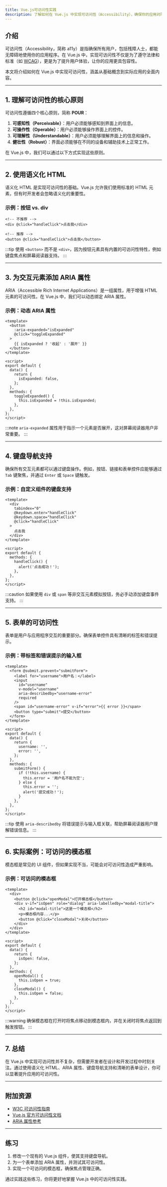 ```yaml
---
title: Vue.js可访问性实践
description: 了解如何在 Vue.js 中实现可访问性（Accessibility），确保你的应用对所有用户友好，包括残障人士。本文将从基础概念到实际案例，逐步讲解 Vue.js 中的可访问性最佳实践。
---
```


## 介绍

可访问性（Accessibility，简称 a11y）是指确保所有用户，包括残障人士，都能无障碍地使用你的应用程序。在 Vue.js 中，实现可访问性不仅是为了遵守法律和标准（如 [WCAG](https://www.w3.org/WAI/standards-guidelines/wcag/)），更是为了提升用户体验，让你的应用更具包容性。

本文将介绍如何在 Vue.js 中实现可访问性，涵盖从基础概念到实际应用的全面内容。

---

## 1. 理解可访问性的核心原则

可访问性遵循四个核心原则，简称 **POUR**：

1. **可感知性（Perceivable）**：用户必须能够感知到界面上的信息。
2. **可操作性（Operable）**：用户必须能够操作界面上的控件。
3. **可理解性（Understandable）**：用户必须能够理解界面上的信息和操作。
4. **健壮性（Robust）**：界面必须能够在不同的设备和辅助技术上正常工作。

在 Vue.js 中，我们可以通过以下方式实现这些原则。

---

## 2. 使用语义化 HTML

语义化 HTML 是实现可访问性的基础。Vue.js 允许我们使用标准的 HTML 元素，但有时开发者会忽略语义化的重要性。

### 示例：按钮 vs. div

```vue
<!-- 不推荐 -->
<div @click="handleClick">点击我</div>

<!-- 推荐 -->
<button @click="handleClick">点击我</button>
```

:::tip
使用 `<button>` 而不是 `<div>`，因为按钮元素具有内置的可访问性特性，例如键盘焦点和屏幕阅读器支持。
:::

---

## 3. 为交互元素添加 ARIA 属性

ARIA（Accessible Rich Internet Applications）是一组属性，用于增强 HTML 元素的可访问性。在 Vue.js 中，我们可以动态绑定 ARIA 属性。

### 示例：动态 ARIA 属性

```vue
<template>
  <button
    :aria-expanded="isExpanded"
    @click="toggleExpanded"
  >
    {{ isExpanded ? '收起' : '展开' }}
  </button>
</template>

<script>
export default {
  data() {
    return {
      isExpanded: false,
    };
  },
  methods: {
    toggleExpanded() {
      this.isExpanded = !this.isExpanded;
    },
  },
};
</script>
```

:::note
`aria-expanded` 属性用于指示一个元素是否展开，这对屏幕阅读器用户非常重要。
:::

---

## 4. 键盘导航支持

确保所有交互元素都可以通过键盘操作。例如，按钮、链接和表单控件应能够通过 `Tab` 键聚焦，并通过 `Enter` 或 `Space` 键触发。

### 示例：自定义组件的键盘支持

```vue
<template>
  <div
    tabindex="0"
    @keydown.enter="handleClick"
    @keydown.space="handleClick"
    @click="handleClick"
  >
    点击我
  </div>
</template>

<script>
export default {
  methods: {
    handleClick() {
      alert('点击成功！');
    },
  },
};
</script>
```

:::caution
如果使用 `div` 或 `span` 等非交互元素模拟按钮，务必手动添加键盘事件支持。
:::

---

## 5. 表单的可访问性

表单是用户与应用程序交互的重要部分。确保表单控件具有清晰的标签和错误提示。

### 示例：带标签和错误提示的输入框

```vue
<template>
  <form @submit.prevent="submitForm">
    <label for="username">用户名：</label>
    <input
      id="username"
      v-model="username"
      aria-describedby="username-error"
      required
    />
    <span id="username-error" v-if="error">{{ error }}</span>
    <button type="submit">提交</button>
  </form>
</template>

<script>
export default {
  data() {
    return {
      username: '',
      error: '',
    };
  },
  methods: {
    submitForm() {
      if (!this.username) {
        this.error = '用户名不能为空';
      } else {
        this.error = '';
        alert('提交成功！');
      }
    },
  },
};
</script>
```

:::tip
使用 `aria-describedby` 将错误提示与输入框关联，帮助屏幕阅读器用户理解错误信息。
:::

---

## 6. 实际案例：可访问的模态框

模态框是常见的 UI 组件，但如果实现不当，可能会对可访问性造成严重影响。

### 示例：可访问的模态框

```vue
<template>
  <div>
    <button @click="openModal">打开模态框</button>
    <div v-if="isOpen" role="dialog" aria-labelledby="modal-title">
      <h2 id="modal-title">这是一个模态框</h2>
      <p>模态框内容...</p>
      <button @click="closeModal">关闭</button>
    </div>
  </div>
</template>

<script>
export default {
  data() {
    return {
      isOpen: false,
    };
  },
  methods: {
    openModal() {
      this.isOpen = true;
    },
    closeModal() {
      this.isOpen = false;
    },
  },
};
</script>
```

:::warning
确保模态框在打开时将焦点移动到模态框内，并在关闭时将焦点返回到触发按钮。
:::

---

## 7. 总结

在 Vue.js 中实现可访问性并不复杂，但需要开发者在设计和开发过程中时刻关注。通过使用语义化 HTML、ARIA 属性、键盘导航支持和清晰的表单设计，你可以显著提升应用的可访问性。

---

## 附加资源

- [W3C 可访问性指南](https://www.w3.org/WAI/standards-guidelines/wcag/)
- [Vue.js 官方可访问性文档](https://v3.vuejs.org/guide/a11y-basics.html)
- [ARIA 属性参考](https://developer.mozilla.org/zh-CN/docs/Web/Accessibility/ARIA)

---

## 练习

1. 修改一个现有的 Vue.js 组件，使其支持键盘导航。
2. 为一个表单添加 ARIA 属性，并测试其可访问性。
3. 实现一个可访问的模态框，确保焦点管理正确。

通过实践这些练习，你将更好地掌握 Vue.js 中的可访问性实践。